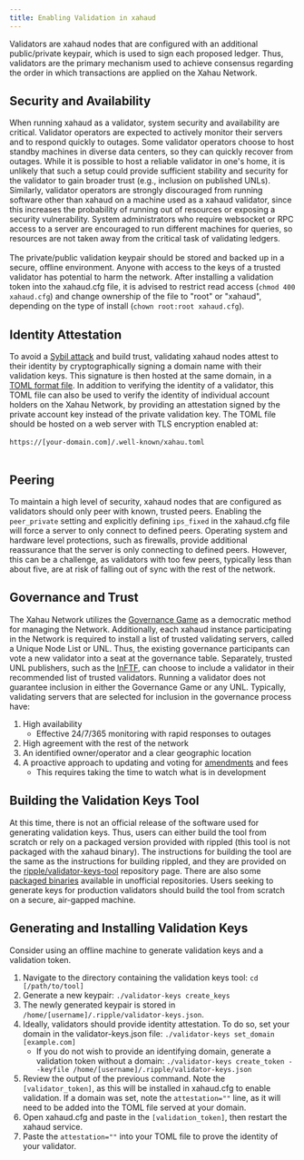 ```yaml
---
title: Enabling Validation in xahaud
---
```

Validators are xahaud nodes that are configured with an additional public/private keypair, which is used to sign each proposed ledger. Thus, validators are the primary mechanism used to achieve consensus regarding the order in which transactions are applied on the Xahau Network.

## Security and Availability
When running xahaud as a validator, system security and availability are critical. Validator operators are expected to actively monitor their servers and to respond quickly to outages. Some validator operators choose to host standby machines in diverse data centers, so they can quickly recover from outages. While it is possible to host a reliable validator in one's home, it is unlikely that such a setup could provide sufficient stability and security for the validator to gain broader trust (e.g., inclusion on published UNLs). Similarly, validator operators are strongly discouraged from running software other than xahaud on a machine used as a xahaud validator, since this increases the probability of running out of resources or exposing a security vulnerability. System administrators who require websocket or RPC access to a server are encouraged to run different machines for queries, so resources are not taken away from the critical task of validating ledgers.
<br></br>
The private/public validation keypair should be stored and backed up in a secure, offline environment. Anyone with access to the keys of a trusted validator has potential to harm the network. After installing a validation token into the xahaud.cfg file, it is advised to restrict read access (`chmod 400 xahaud.cfg`) and change ownership of the file to "root" or "xahaud", depending on the type of install (`chown root:root xahaud.cfg`).

## Identity Attestation
To avoid a [Sybil attack](https://en.wikipedia.org/wiki/Sybil_attack) and build trust, validating xahaud nodes attest to their identity by cryptographically signing a domain name with their validation keys. This signature is then hosted at the same domain, in a [TOML format file](../identity). In addition to verifying the identity of a validator, this TOML file can also be used to verify the identity of individual account holders on the Xahau Network, by providing an attestation signed by the private account key instead of the private validation key. The TOML file should be hosted on a web server with TLS encryption enabled at:<br></br><code>https://[your-domain.com]/.well-known/xahau.toml</code><br></br>

## Peering
To maintain a high level of security, xahaud nodes that are configured as validators should only peer with known, trusted peers. Enabling the `peer_private` setting and explicitly defining `ips_fixed` in the xahaud.cfg file will force a server to only connect to defined peers. Operating system and hardware level protections, such as firewalls, provide additional reassurance that the server is only connecting to defined peers. However, this can be a challenge, as validators with too few peers, typically less than about five, are at risk of falling out of sync with the rest of the network.

## Governance and Trust
The Xahau Network utilizes the [Governance Game](../../features/governance-game) as a democratic method for managing the Network. Additionally, each xahaud instance participating in the Network is required to install a list of trusted validating servers, called a Unique Node List or UNL. Thus, the existing governance participants can vote a new validator into a seat at the governance table. Separately, trusted UNL publishers, such as the [InFTF](https://inftf.org), can choose to include a validator in their recommended list of trusted validators. Running a validator does not guarantee inclusion in either the Governance Game or any UNL. Typically, validating servers that are selected for inclusion in the governance process have:
1. High availability
    - Effective 24/7/365 monitoring with rapid responses to outages
2. High agreement with the rest of the network
3. An identified owner/operator and a clear geographic location
4. A proactive approach to updating and voting for [amendments](../../features/amendments) and fees
    - This requires taking the time to watch what is in development

## Building the Validation Keys Tool
At this time, there is not an official release of the software used for generating validation keys. Thus, users can either build the tool from scratch or rely on a packaged version provided with rippled (this tool is not packaged with the xahaud binary). The instructions for building the tool are the same as the instructions for building rippled, and they are provided on the [ripple/validator-keys-tool](https://github.com/ripple/validator-keys-tool) repository page. There are also some [packaged binaries](https://https://github.com/jscottbranson/xahau-examples/) available in unofficial repositories. Users seeking to generate keys for production validators should build the tool from scratch on a secure, air-gapped machine.

## Generating and Installing Validation Keys
Consider using an offline machine to generate validation keys and a validation token.
1. Navigate to the directory containing the validation keys tool: `cd [/path/to/tool]`
2. Generate a new keypair: `./validator-keys create_keys`
3. The newly generated keypair is stored in `/home/[username]/.ripple/validator-keys.json`. 
4. Ideally, validators should provide identity attestation. To do so, set your domain in the validator-keys.json file: `./validator-keys set_domain [example.com]`
    - If you do not wish to provide an identifying domain, generate a validation token without a domain: `./validator-keys create_token --keyfile /home/[username]/.ripple/validator-keys.json`
5. Review the output of the previous command. Note the `[validator_token]`, as this will be installed in xahaud.cfg to enable validation. If a domain was set, note the `attestation=""` line, as it will need to be added into the TOML file served at your domain.
6. Open xahaud.cfg and paste in the `[validation_token]`, then restart the xahaud service.
7. Paste the `attestation=""` into your TOML file to prove the identity of your validator.

